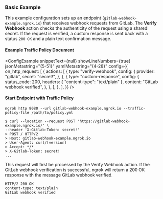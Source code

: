 
### Basic Example

This example configuration sets up an endpoint (`gitlab-webhook-example.ngrok.io`) that receives webhook requests from GitLab. The **Verify Webhook** action checks the authenticity of the request using a shared secret. If the request is verified, a custom response is sent back with a status `200 OK` and a plain text confirmation message.

#### Example Traffic Policy Document

<ConfigExample
	snippetText={null}
	showLineNumbers={true}
	jsonMetastring="{5-51}"
	yamlMetastring="{4-28}"
	config={{
		on_http_request: [
			{
				actions: [
					{
						type: "verify-webhook",
						config: {
							provider: "gitlab",
							secret: "secret!",
						},
					},
					{
						type: "custom-response",
						config: {
							status_code: 200,
							headers: { "content-type": "text/plain" },
							content: "GitLab webhook verified",
						},
					},
				],
			},
		],
	}}
/>

#### Start Endpoint with Traffic Policy

```shell
ngrok http 8080 --url gitlab-webhook-example.ngrok.io --traffic-policy-file /path/to/policy.yml
```

```shell
$ curl --location --request POST 'https://gitlab-webhook-example.ngrok.io/' \
--header 'X-Gitlab-Token: secret!'
> POST / HTTP/2
> Host: gitlab-webhook-example.ngrok.io
> User-Agent: curl/[version]
> Accept: */*
> X-Gitlab-Token: secret!
...
```

This request will first be processed by the Verify Webhook action. If the GitLab webhook verification is successful, ngrok will return a 200 OK response with the message GitLab webhook verified.

```shell
HTTP/2 200 OK
content-type: text/plain
GitLab webhook verified
```
